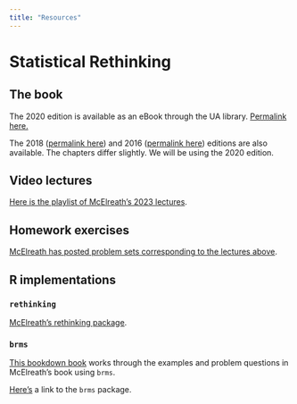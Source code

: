 ```yaml
---
title: "Resources"
---
```


# Statistical Rethinking

## The book

The 2020 edition is available as an eBook through the UA library.
[Permalink here.](https://arizona-primo.hosted.exlibrisgroup.com/permalink/f/1h28lag/TN_cdi_safari_books_v2_9781482253481)

The 2018 ([permalink here](https://arizona-primo.hosted.exlibrisgroup.com/permalink/f/1h28lag/TN_cdi_safari_books_v2_9781482253481)) and 2016 ([permalink here](https://arizona-primo.hosted.exlibrisgroup.com/permalink/f/1h28lag/TN_cdi_safari_books_v2_9781482253481)) editions are also available.
The chapters differ slightly.
We will be using the 2020 edition.

## Video lectures

[Here is the playlist of McElreath's 2023 lectures](https://www.youtube.com/watch?v=FdnMWdICdRs&list=PLDcUM9US4XdPz-KxHM4XHt7uUVGWWVSus).

## Homework exercises

[McElreath has posted problem sets corresponding to the lectures above](https://github.com/rmcelreath/stat_rethinking_2023/tree/main/homework).

## R implementations

### `rethinking` 

[McElreath's rethinking package](https://github.com/rmcelreath/rethinking/).

### `brms`

[This bookdown book](https://bookdown.org/content/4857/) works through the examples and problem questions in McElreath's book using `brms`.

[Here's](https://paul-buerkner.github.io/brms/) a link to the `brms` package.
